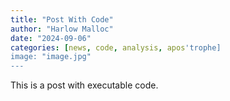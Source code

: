 ```yaml
---
title: "Post With Code"
author: "Harlow Malloc"
date: "2024-09-06"
categories: [news, code, analysis, apos'trophe]
image: "image.jpg"
---
```


This is a post with executable code.
